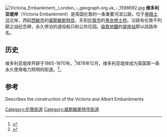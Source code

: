{{expand|time=2015-08-31T04:02:28+00:00}}
[[File:Victoria_Embankment,_London_-_geograph.org.uk_-_1598692.jpg|thumb]]
'''维多利亚堤岸'''（Victoria Embankment）是英国伦敦的一条重要河滨公路，位于[[泰晤士河|泰晤士河]]北岸，西起[[西敏市|西敏市]]的[[威斯敏斯特宫|威斯敏斯特宫]]，东到[[伦敦市|伦敦市]]的[[黑衣修士桥|黑衣修士桥]]。沿路有伦敦不列颠之战纪念碑，永久停泊的退役船只和公共花园。[[倫敦地鐵|倫敦地鐵]]的[[堤岸站|堤岸站]]即以該路命名。

== 历史 ==
维多利亚堤岸开辟于1865-1870年。<ref>{{cite book | last =Walker | first =Charles  | authorlink = | coauthors = | title =Thomas Brassey, Railway Builder | publisher =Frederick Muller | year =1969  | location =London | pages =151 | url = | doi = | id = | isbn =0-584-10305-0 }}</ref>1878年12月，维多利亚堤岸成为英国第一条永久使用电力照明的街道。<ref>{{Cite web |url=http://www.utilex.com/history_of_electricity.htm |title=History of Electricity |accessdate=2012-06-16 |archiveurl=https://web.archive.org/web/20120625005542/http://www.utilex.com/history_of_electricity.htm |archivedate=2012-06-25 |deadurl=yes }}</ref>。

==参考==
{{Reflist}}
{{coord|51|30|26|N|0|07|18|W|region:GB_type:landmark|display=title}}
{{cite book |editor-last=Winchester |editor-first=Clarence |year=1938 |chapter=London's Riverside Highways |url=http://wondersofworldengineering.com/embankment.html |title=Wonders of World Engineering |pages=677–682 |place=London |publisher=Amalgamated Press }} Describes the construction of the Victoria and Albert Embankments
{{伦敦地标}}
[[Category:伦敦街道|Category:伦敦街道]]
[[Category:威斯敏斯特市街道|Category:威斯敏斯特市街道]]